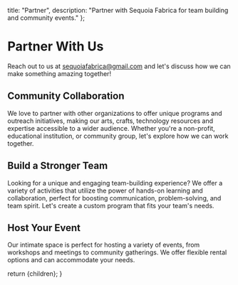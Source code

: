   title: "Partner",
  description: "Partner with Sequoia Fabrica for team building and community events."
};

# Partner With Us

Reach out to us at <a href={urlConstants.mailto}>sequoiafabrica@gmail.com</a> and let's discuss how we can make something amazing together!

## Community Collaboration

We love to partner with other organizations to offer unique programs and outreach initiatives, making our arts, crafts, technology resources and expertise accessible to a wider audience. Whether you're a non-profit, educational institution, or community group, let's explore how we can work together.

## Build a Stronger Team

Looking for a unique and engaging team-building experience? We offer a variety of activities that utilize the power of hands-on learning and collaboration, perfect for boosting communication, problem-solving, and team spirit. Let's create a custom program that fits your team's needs.

## Host Your Event

Our intimate space is perfect for hosting a variety of events, from workshops and meetings to community gatherings. We offer flexible rental options and can accommodate your needs.

  return <DocumentLayout metadata={metadata}>{children}</DocumentLayout>;
}